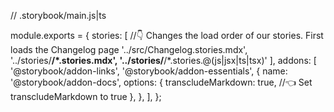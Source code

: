// .storybook/main.js|ts

module.exports = {
  stories: [
    //👇 Changes the load order of our stories. First loads the Changelog page
    '../src/Changelog.stories.mdx',
    '../stories/**/*.stories.mdx', 
    '../stories/**/*.stories.@(js|jsx|ts|tsx)'
  ],
  addons: [
    '@storybook/addon-links',
    '@storybook/addon-essentials',
    {
      name: '@storybook/addon-docs',
      options: {
        transcludeMarkdown: true, //👈 Set transcludeMarkdown to true
      },
    },
  ],
};